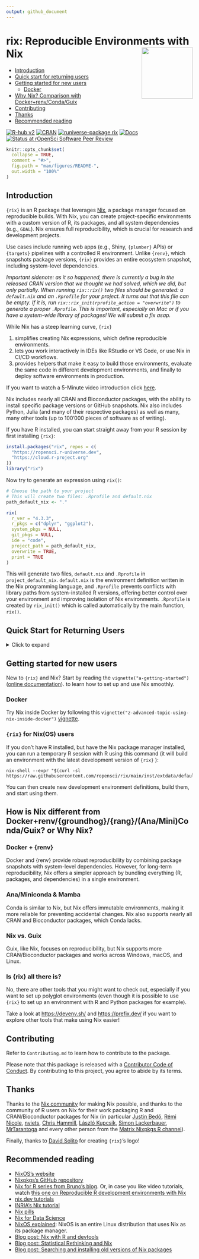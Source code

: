 ```yaml
---
output: github_document
---
```


# rix: Reproducible Environments with Nix <a href="https://docs.ropensci.org/rix/"><img src="man/figures/logo.png" align="right" height="138" /></a>

- [Introduction](#introduction)
- [Quick start for returning users](#quick-start-for-returning-users)
- [Getting started for new users](#getting-started-for-new-users)
  - [Docker](#docker)
- [Why Nix? Comparison with Docker+renv/Conda/Guix](#why-nix-comparison)
- [Contributing](#contributing)
- [Thanks](#thanks)
- [Recommended reading](#recommended-reading)

<!-- badges: start -->
[![R-hub v2](https://github.com/ropensci/rix/actions/workflows/rhub.yaml/badge.svg)](https://github.com/ropensci/rix/actions/workflows/rhub.yaml/)
[![CRAN](https://www.r-pkg.org/badges/version/rix)](https://CRAN.R-project.org/package=rix)
[![runiverse-package rix](https://ropensci.r-universe.dev/badges/rix?scale=1&color=pink&style=round)](https://ropensci.r-universe.dev/rix)
[![Docs](https://img.shields.io/badge/docs-release-blue.svg)](https://docs.ropensci.org/rix/)
[![Status at rOpenSci Software Peer Review](https://badges.ropensci.org/625_status.svg)](https://github.com/ropensci/software-review/issues/625)
<!-- badges: end -->

```r
knitr::opts_chunk$set(
  collapse = TRUE,
  comment = "#>",
  fig.path = "man/figures/README-",
  out.width = "100%"
)
```

## Introduction

`{rix}` is an R package that leverages [Nix](https://nixos.org/), a package
manager focused on reproducible builds. With Nix, you can create
project-specific environments with a custom version of R, its packages, and all
system dependencies (e.g., `GDAL`). Nix ensures full reproducibility, which is
crucial for research and development projects.

Use cases include running web apps (e.g., Shiny, `{plumber}` APIs) or
`{targets}` pipelines with a controlled R environment. Unlike `{renv}`, which
snapshots package versions, `{rix}` provides an entire ecosystem snapshot,
including system-level dependencies.

*Important sidenote: as it so happened, there is currently a bug in the released
CRAN version that we thought we had solved, which we did, but only partially.
When running `rix::rix()` two files should be generated: a `default.nix` and an
`.Rprofile` for your project. It turns out that this file can be empty. If it
is, run `rix::rix_init(rprofile_action = "overwrite")` to generate a proper
`.Rprofile`. This is important, especially on Mac or if you have a system-wide
library of packages! We will submit a fix asap.*

While Nix has a steep learning curve, `{rix}`

1. simplifies creating Nix expressions, which define reproducible environments.
2. lets you work interactively in IDEs like RStudio or VS Code, or use Nix in
   CI/CD workflows.
3. provides helpers that make it easy to build those environments, evaluate the
   same code in different development environments, and finally to deploy
   software environments in production.

If you want to watch a 5-Minute video introduction click 
[here](https://youtu.be/OOu6gjQ310c?si=qQ5lUhAg5U-WT2W1).

Nix includes nearly all CRAN and Bioconductor packages, with the ability to
install specific package versions or GitHub snapshots. Nix also includes Python,
Julia (and many of their respective packages) as well as many, many other tools
(up to 100'000 pieces of software as of writing).

If you have R installed, you can start straight away from your R session by
first installing `{rix}`:

```r
install.packages("rix", repos = c(
  "https://ropensci.r-universe.dev",
  "https://cloud.r-project.org"
))
library("rix")
```

Now try to generate an expression using `rix()`:

```r
# Choose the path to your project
# This will create two files: .Rprofile and default.nix
path_default_nix <- "."

rix(
  r_ver = "4.3.3",
  r_pkgs = c("dplyr", "ggplot2"),
  system_pkgs = NULL,
  git_pkgs = NULL,
  ide = "code",
  project_path = path_default_nix,
  overwrite = TRUE,
  print = TRUE
)
```

This will generate two files, `default.nix` and `.Rprofile` in
`project_default_nix`. `default.nix` is the environment definition written in
the Nix programming language, and `.Rprofile` prevents conflicts with library
paths from system-installed R versions, offering better control over your
environment and improving isolation of Nix environments. `.Rprofile` is created
by `rix_init()` which is called automatically by the main function, `rix()`.

## Quick Start for Returning Users

<details><summary>Click to expand</summary>

If you're already familiar with Nix and `{rix}`, install Nix using the
[Determinate Systems
installer](https://determinate.systems/posts/determinate-nix-installer):

```bash
curl --proto '=https' --tlsv1.2 -sSf -L https://install.determinate.systems/nix | sh -s -- install
```

You can then use `{rix}` to build and enter a Nix-based R environment:

```r
library(rix)

path_default_nix <- "."

rix(
  r_ver = "4.3.3",
  r_pkgs = c("dplyr", "ggplot2"),
  system_pkgs = NULL,
  git_pkgs = NULL,
  ide = "code",
  project_path = path_default_nix,
  overwrite = TRUE,
  print = TRUE
)
```

```r
# nix_build() is a wrapper around the command line tool `nix-build`
nix_build(project_path = ".")
```

</details>

## Getting started for new users

New to `{rix}` and Nix? Start by reading the `vignette("a-getting-started")`
([online
documentation](https://docs.ropensci.org/rix/articles/a-getting-started.html)).
to learn how to set up and use Nix smoothly.

### Docker

Try Nix inside Docker by following this
`vignette("z-advanced-topic-using-nix-inside-docker")`
[vignette](https://github.com/ropensci/rix/blob/HEAD/vignettes/z-advanced-topic-using-nix-inside-docker.Rmd).

### `{rix}` for Nix(OS) users

If you don't have R installed, but have the Nix package manager installed, you
can run a temporary R session with R using this command (it will build an
environment with the latest development version of `{rix}` ):

```
nix-shell --expr "$(curl -sl https://raw.githubusercontent.com/ropensci/rix/main/inst/extdata/default.nix)"
```

You can then create new development environment definitions, build them, and
start using them.

## How is Nix different from Docker+renv/{groundhog}/{rang}/(Ana/Mini)Conda/Guix? or Why Nix?

### Docker + {renv}

Docker and {renv} provide robust reproducibility by combining package snapshots
with system-level dependencies. However, for long-term reproducibility, Nix
offers a simpler approach by bundling everything (R, packages, and dependencies)
in a single environment.

### Ana/Miniconda & Mamba

Conda is similar to Nix, but Nix offers immutable environments, making it more
reliable for preventing accidental changes. Nix also supports nearly all CRAN
and Bioconductor packages, which Conda lacks.

### Nix vs. Guix

Guix, like Nix, focuses on reproducibility, but Nix supports more
CRAN/Bioconductor packages and works across Windows, macOS, and Linux.

### Is {rix} all there is?

No, there are other tools that you might want to check out, especially if
you want to set up polyglot environments (even though it is possible to
use `{rix}` to set up an environment with R and Python packages for example).

Take a look at [https://devenv.sh/](https://devenv.sh/) and
[https://prefix.dev/](https://prefix.dev/) if you want to explore other tools
that make using Nix easier!

## Contributing

Refer to `Contributing.md` to learn how to contribute to the package.

Please note that this package is released with a [Contributor Code of
Conduct](https://ropensci.org/code-of-conduct/). By contributing to this
project, you agree to abide by its terms.

## Thanks

Thanks to the [Nix community](https://nixos.org/community/) for making Nix
possible, and thanks to the community of R users on Nix for their work
packaging R and CRAN/Bioconductor packages for Nix (in particular [Justin
Bedő](https://github.com/jbedo), [Rémi Nicole](https://github.com/minijackson),
[nviets](https://github.com/nviets), [Chris
Hammill](https://github.com/cfhammill), [László
Kupcsik](https://github.com/Kupac), [Simon
Lackerbauer](https://github.com/ciil),
[MrTarantoga](https://github.com/MrTarantoga) and every other person from the
[Matrix Nixpkgs R channel](https://matrix.to/#/#r:nixos.org)).

Finally, thanks to [David Solito](https://www.davidsolito.com/about/) for creating `{rix}`'s logo!

## Recommended reading

- [NixOS’s website](https://nixos.org/)
- [Nixpkgs’s GitHub repository](https://github.com/NixOS/nixpkgs)
- [Nix for R series from Bruno's blog](https://www.brodrigues.co/tags/nix/). Or, in case you like video tutorials, watch [this one on Reproducible R development environments with Nix](https://www.youtube.com/watch?v=c1LhgeTTxaI)
- [nix.dev tutorials](https://nix.dev/tutorials/first-steps/towards-reproducibility-pinning-nixpkgs#pinning-nixpkgs)
- [INRIA's Nix tutorial](https://nix-tutorial.gitlabpages.inria.fr/nix-tutorial/installation.html)
- [Nix pills](https://nixos.org/guides/nix-pills/)
- [Nix for Data Science](https://github.com/nix-community/nix-data-science)
- [NixOS explained](https://christitus.com/nixos-explained/): NixOS is an entire Linux distribution that uses Nix as its package manager.
- [Blog post: Nix with R and devtools](https://rgoswami.me/posts/nix-r-devtools/)
- [Blog post: Statistical Rethinking and Nix](https://rgoswami.me/posts/rethinking-r-nix/)
- [Blog post: Searching and installing old versions of Nix packages](https://lazamar.github.io/download-specific-package-version-with-nix/)


